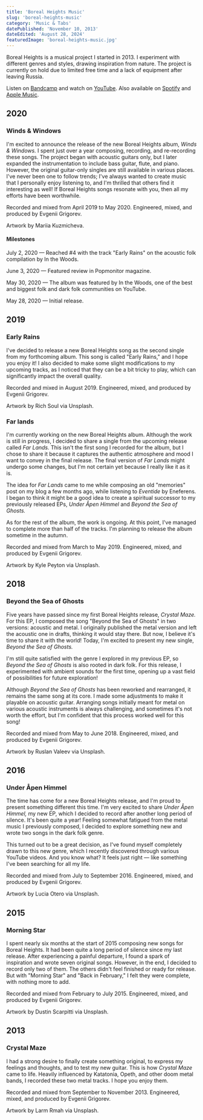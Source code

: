 ```yaml
---
title: 'Boreal Heights Music'
slug: 'boreal-heights-music'
category: 'Music & Tabs'
datePublished: 'November 10, 2013'
dateEdited: 'August 28, 2024'
featuredImage: 'boreal-heights-music.jpg'
---
```


Boreal Heights is a musical project I started in 2013. I experiment with
different genres and styles, drawing inspiration from nature. The project is
currently on hold due to limited free time and a lack of equipment after leaving
Russia.

Listen on [Bandcamp](https://borealheights.bandcamp.com/music) and watch on
[YouTube](https://www.youtube.com/@eagrigorev). Also available on
[Spotify](https://open.spotify.com/artist/6sYGw9icM29bZlcTCyHY39) and
[Apple Music](https://music.apple.com/us/artist/boreal-heights/1465971446).

## 2020

### Winds & Windows

<SpotifyEmbed
  src="https://open.spotify.com/embed/album/7dvwimGEkD8KqBy2R9vhih?utm_source=generator&theme=0"
  layout="big"
/>

I'm excited to announce the release of the new Boreal Heights album, _Winds &
Windows._ I spent just over a year composing, recording, and re-recording these
songs. The project began with acoustic guitars only, but I later expanded the
instrumentation to include bass guitar, flute, and piano. However, the original
guitar-only singles are still available in various places. I've never been one
to follow trends; I've always wanted to create music that I personally enjoy
listening to, and I'm thrilled that others find it interesting as well! If
Boreal Heights songs resonate with you, then all my efforts have been
worthwhile.

Recorded and mixed from April 2019 to May 2020. Engineered, mixed, and produced
by Evgenii Grigorev.

Artwork by Mariia Kuzmicheva.

#### Milestones

July 2, 2020 — Reached #4 with the track "Early Rains" on the acoustic folk
compilation by In the Woods.

June 3, 2020 — Featured review in Popmonitor magazine.

May 30, 2020 — The album was featured by In the Woods, one of the best and
biggest folk and dark folk communities on YouTube.

May 28, 2020 — Initial release.

## 2019

### Early Rains

<SpotifyEmbed
  src="https://open.spotify.com/embed/album/35keXrw8gATxhNAhsruQJW?utm_source=generator&theme=0"
  layout="small"
/>

I've decided to release a new Boreal Heights song as the second single from my
forthcoming album. This song is called "Early Rains," and I hope you enjoy it! I
also decided to make some slight modifications to my upcoming tracks, as I
noticed that they can be a bit tricky to play, which can significantly impact
the overall quality.

Recorded and mixed in August 2019. Engineered, mixed, and produced by Evgenii
Grigorev.

Artwork by Rich Soul via Unsplash.

### Far lands

<SpotifyEmbed
  src="https://open.spotify.com/embed/album/2XBu7wlFCe5ZR3wu04E3qn?utm_source=generator&theme=0"
  layout="small"
/>

I'm currently working on the new Boreal Heights album. Although the work is
still in progress, I decided to share a single from the upcoming release called
_Far Lands._ This isn't the first song I recorded for the album, but I chose to
share it because it captures the authentic atmosphere and mood I want to convey
in the final release. The final version of _Far Lands_ might undergo some
changes, but I'm not certain yet because I really like it as it is.

The idea for _Far Lands_ came to me while composing an old "memories" post on my
blog a few months ago, while listening to _Eventide_ by Eneferens. I began to
think it might be a good idea to create a spiritual successor to my previously
released EPs, _Under Åpen Himmel_ and _Beyond the Sea of Ghosts._

As for the rest of the album, the work is ongoing. At this point, I've managed
to complete more than half of the tracks. I'm planning to release the album
sometime in the autumn.

Recorded and mixed from March to May 2019. Engineered, mixed, and produced by
Evgenii Grigorev.

Artwork by Kyle Peyton via Unsplash.

## 2018

### Beyond the Sea of Ghosts

<SpotifyEmbed
  src="https://open.spotify.com/embed/album/0idU7W3iseRHVNWrmlef6e?utm_source=generator&theme=0"
  layout="small"
/>

Five years have passed since my first Boreal Heights release, _Crystal Maze._
For this EP, I composed the song "Beyond the Sea of Ghosts" in two versions:
acoustic and metal. I originally published the metal version and left the
acoustic one in drafts, thinking it would stay there. But now, I believe it's
time to share it with the world! Today, I'm excited to present my new single,
_Beyond the Sea of Ghosts._

I'm still quite satisfied with the genre I explored in my previous EP, so
_Beyond the Sea of Ghosts_ is also rooted in dark folk. For this release, I
experimented with ambient sounds for the first time, opening up a vast field of
possibilities for future exploration!

Although _Beyond the Sea of Ghosts_ has been reworked and rearranged, it remains
the same song at its core. I made some adjustments to make it playable on
acoustic guitar. Arranging songs initially meant for metal on various acoustic
instruments is always challenging, and sometimes it's not worth the effort, but
I'm confident that this process worked well for this song!

Recorded and mixed from May to June 2018. Engineered, mixed, and produced by
Evgenii Grigorev.

Artwork by Ruslan Valeev via Unsplash.

## 2016

### Under Åpen Himmel

<SpotifyEmbed
  src="https://open.spotify.com/embed/album/3xI8lhUTLBmDwbt0ig4fir?utm_source=generator&theme=0"
  layout="small"
/>

The time has come for a new Boreal Heights release, and I'm proud to present
something different this time. I'm very excited to share _Under Åpen Himmel,_ my
new EP, which I decided to record after another long period of silence. It's
been quite a year! Feeling somewhat fatigued from the metal music I previously
composed, I decided to explore something new and wrote two songs in the dark
folk genre.

This turned out to be a great decision, as I've found myself completely drawn to
this new genre, which I recently discovered through various YouTube videos. And
you know what? It feels just right — like something I've been searching for all
my life.

Recorded and mixed from July to September 2016. Engineered, mixed, and produced
by Evgenii Grigorev.

Artwork by Lucia Otero via Unsplash.

## 2015

### Morning Star

<SpotifyEmbed
  src="https://open.spotify.com/embed/album/2ptA58ZbSuizR0oAvaZtKV?utm_source=generator&theme=0"
  layout="small"
/>

I spent nearly six months at the start of 2015 composing new songs for Boreal
Heights. It had been quite a long period of silence since my last release. After
experiencing a painful departure, I found a spark of inspiration and wrote seven
original songs. However, in the end, I decided to record only two of them. The
others didn't feel finished or ready for release. But with "Morning Star" and
"Back in February," I felt they were complete, with nothing more to add.

Recorded and mixed from February to July 2015. Engineered, mixed, and produced
by Evgenii Grigorev.

Artwork by Dustin Scarpitti via Unsplash.

## 2013

### Crystal Maze

<SpotifyEmbed
  src="https://open.spotify.com/embed/album/43HTMr4WfMoGYvIUdCA6Iu?utm_source=generator&theme=0"
  layout="small"
/>

I had a strong desire to finally create something original, to express my
feelings and thoughts, and to test my new guitar. This is how _Crystal Maze_
came to life. Heavily influenced by Katatonia, Opeth, and other doom metal
bands, I recorded these two metal tracks. I hope you enjoy them.

Recorded and mixed from September to November 2013. Engineered, mixed, and
produced by Evgenii Grigorev.

Artwork by Larm Rmah via Unsplash.
